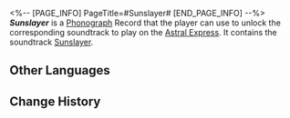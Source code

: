 <%-- [PAGE_INFO]
PageTitle=#Sunslayer#
[END_PAGE_INFO] --%>
{{Item Infobox
|title       = ''Sunslayer''
|id          = 210398
|image       = Item Sunslayer.png{{subst:void|<!--$UPLOAD:<<SpriteOutput/ItemFigures/210001.png>-<Item Sunslayer.png>-<Item Icons>>-->}}
|type        = Disk
|invCategory = Valuables
|rarity      = 3
|effect      = 
|description = A record that can be played on the Express' phonograph. It might be a chance acquisition or a gift from someone else. All sorts of memories surge up when the music plays &mdash; the smiles, encounters, touches, and the excitement of battle. Maybe that is why people still collect records even as society rapidly advances.<br />The current record contains the track "Sunslayer."
}}
{{Description|''Witness this: The sharp blade in the hero's hand will one day strike down the blazing sun standing before destiny.''}}
'''''Sunslayer''''' is a [[Phonograph]] Record that the player can use to unlock the corresponding soundtrack to play on the [[Astral Express]]. It contains the soundtrack [[Sunslayer]].

==Other Languages==
{{Other Languages
|en   = ''Sunslayer''
|zhs  = 《斫日》
|zht  = 《斫日》
|ja   = 『斬日』
|ko   = ≪태양을 베다≫
|es   = Derribasoles
|fr   = ''Sunslayer''
|ru   = Sunslayer
|th   = "Sunslayer"
|vi   = "Mặt Trời Mịt Mờ"
|de   = „Sonnenjäger“
|id   = "Sunslayer"
|pt   = "Sunslayer"
}}

==Change History==
{{Change History|3.3}}